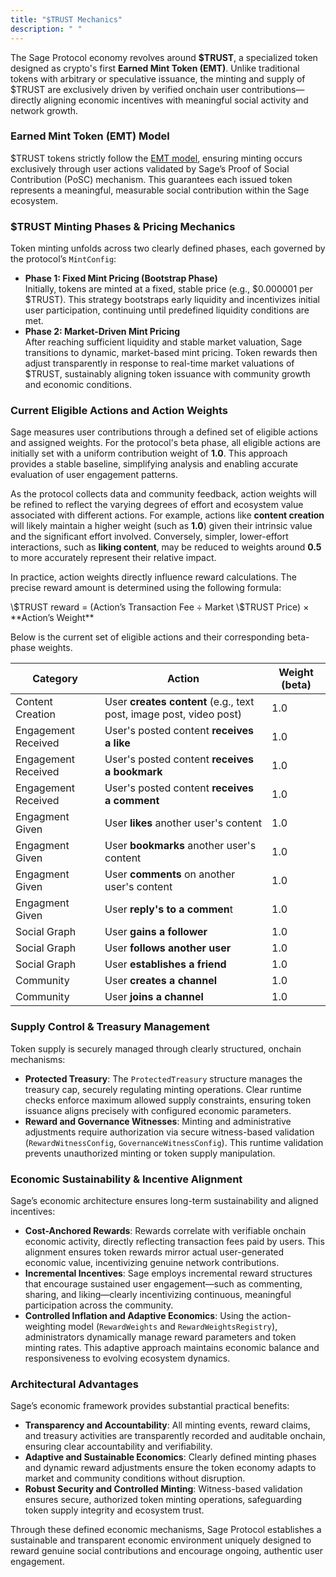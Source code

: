 ```yaml
---
title: "$TRUST Mechanics"
description: " "
---
```


The Sage Protocol economy revolves around **\$TRUST**, a specialized token designed as crypto's first **Earned Mint Token (EMT)**. Unlike traditional tokens with arbitrary or speculative issuance, the minting and supply of \$TRUST are exclusively driven by verified onchain user contributions—directly aligning economic incentives with meaningful social activity and network growth.

### **Earned Mint Token (EMT) Model**

\$TRUST tokens strictly follow the [EMT model](/introduction/3-emt), ensuring minting occurs exclusively through user actions validated by Sage’s Proof of Social Contribution (PoSC) mechanism. This guarantees each issued token represents a meaningful, measurable social contribution within the Sage ecosystem.

### **\$TRUST Minting Phases & Pricing Mechanics**

Token minting unfolds across two clearly defined phases, each governed by the protocol’s `MintConfig`:

- **Phase 1: Fixed Mint Pricing (Bootstrap Phase)**\
  Initially, tokens are minted at a fixed, stable price (e.g., \$0.000001 per \$TRUST). This strategy bootstraps early liquidity and incentivizes initial user participation, continuing until predefined liquidity conditions are met.
- **Phase 2: Market-Driven Mint Pricing**\
  After reaching sufficient liquidity and stable market valuation, Sage transitions to dynamic, market-based mint pricing. Token rewards then adjust transparently in response to real-time market valuations of \$TRUST, sustainably aligning token issuance with community growth and economic conditions.

### Current Eligible Actions and Action Weights

Sage measures user contributions through a defined set of eligible actions and assigned weights. For the protocol's beta phase, all eligible actions are initially set with a uniform contribution weight of **1.0**. This approach provides a stable baseline, simplifying analysis and enabling accurate evaluation of user engagement patterns.

As the protocol collects data and community feedback, action weights will be refined to reflect the varying degrees of effort and ecosystem value associated with different actions. For example, actions like **content creation** will likely maintain a higher weight (such as **1.0**) given their intrinsic value and the significant effort involved. Conversely, simpler, lower-effort interactions, such as **liking content**, may be reduced to weights around **0.5** to more accurately represent their relative impact.

In practice, action weights directly influence reward calculations. The precise reward amount is determined using the following formula:

<Info>
  \$TRUST reward = (Action’s Transaction Fee ÷ Market \$TRUST Price) × **Action’s Weight**
</Info>

Below is the current set of eligible actions and their corresponding beta-phase weights.

| Category            | Action                                                             | Weight (beta) |
| ------------------- | ------------------------------------------------------------------ | ------------- |
| Content Creation    | User **creates content** (e.g., text post, image post, video post) | 1.0           |
| Engagement Received | User's posted content **receives a like**                          | 1.0           |
| Engagement Received | User's posted content **receives a bookmark**                      | 1.0           |
| Engagement Received | User's posted content **receives a comment**                       | 1.0           |
| Engagment Given     | User **likes** another user's content                              | 1.0           |
| Engagment Given     | User **bookmarks** another user's content                          | 1.0           |
| Engagment Given     | User **comments** on another user's content                        | 1.0           |
| Engagment Given     | User **reply's to a commen**t                                      | 1.0           |
| Social Graph        | User **gains a follower**                                          | 1.0           |
| Social Graph        | User **follows another user**                                      | 1.0           |
| Social Graph        | User **establishes a** **friend**                                  | 1.0           |
| Community           | User **creates a channel**                                         | 1.0           |
| Community           | User **joins a channel**                                           | 1.0           |

### **Supply Control & Treasury Management**

Token supply is securely managed through clearly structured, onchain mechanisms:

- **Protected Treasury**: The `ProtectedTreasury` structure manages the treasury cap, securely regulating minting operations. Clear runtime checks enforce maximum allowed supply constraints, ensuring token issuance aligns precisely with configured economic parameters.
- **Reward and Governance Witnesses**: Minting and administrative adjustments require authorization via secure witness-based validation (`RewardWitnessConfig`, `GovernanceWitnessConfig`). This runtime validation prevents unauthorized minting or token supply manipulation.

### **Economic Sustainability & Incentive Alignment**

Sage’s economic architecture ensures long-term sustainability and aligned incentives:

- **Cost-Anchored Rewards**: Rewards correlate with verifiable onchain economic activity, directly reflecting transaction fees paid by users. This alignment ensures token rewards mirror actual user-generated economic value, incentivizing genuine network contributions.
- **Incremental Incentives**: Sage employs incremental reward structures that encourage sustained user engagement—such as commenting, sharing, and liking—clearly incentivizing continuous, meaningful participation across the community.
- **Controlled Inflation and Adaptive Economics**: Using the action-weighting model (`RewardWeights` and `RewardWeightsRegistry`), administrators dynamically manage reward parameters and token minting rates. This adaptive approach maintains economic balance and responsiveness to evolving ecosystem dynamics.

### **Architectural Advantages**

Sage’s economic framework provides substantial practical benefits:

- **Transparency and Accountability**: All minting events, reward claims, and treasury activities are transparently recorded and auditable onchain, ensuring clear accountability and verifiability.
- **Adaptive and Sustainable Economics**: Clearly defined minting phases and dynamic reward adjustments ensure the token economy adapts to market and community conditions without disruption.
- **Robust Security and Controlled Minting**: Witness-based validation ensures secure, authorized token minting operations, safeguarding token supply integrity and ecosystem trust.

Through these defined economic mechanisms, Sage Protocol establishes a sustainable and transparent economic environment uniquely designed to reward genuine social contributions and encourage ongoing, authentic user engagement.